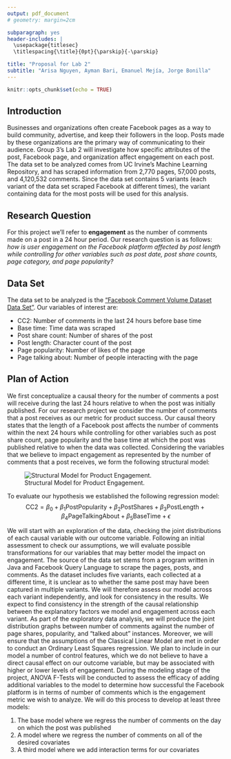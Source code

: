 ```yaml
---
output: pdf_document
# geometry: margin=2cm

subparagraph: yes
header-includes: |
  \usepackage{titlesec}
  \titlespacing{\title}{0pt}{\parskip}{-\parskip}

title: "Proposal for Lab 2"
subtitle: "Arisa Nguyen, Ayman Bari, Emanuel Mejía, Jorge Bonilla"
---
```


\vspace{-1cm}

```r
knitr::opts_chunk$set(echo = TRUE)
```

## Introduction

Businesses and organizations often create Facebook pages as a way to build community, advertise, and keep their followers in the loop. Posts made by these organizations are the primary way of communicating to their audience. Group 3’s Lab 2 will investigate how specific attributes of the post, Facebook page, and organization affect engagement on each post. The data set to be analyzed comes from UC Irvine’s Machine Learning Repository, and has scraped information from 2,770 pages, 57,000 posts, and 4,120,532 comments. Since the data set contains 5 variants (each variant of the data set scraped Facebook at different times), the variant containing data for the most posts will be used for this analysis. 

## Research Question

For this project we’ll refer to **engagement** as the number of comments made on a post in a 24 hour period. Our research question is as follows: _how is user engagement on the Facebook platform affected by post length while controlling for other variables such as post date, post share counts, page category, and page popularity?_

## Data Set
The data set to be analyzed is the [“Facebook Comment Volume Dataset Data Set”](https://archive.ics.uci.edu/ml/datasets/Facebook+Comment+Volume+Dataset#). Our variables of interest are:  

* CC2: Number of comments in the last 24 hours before base time 
* Base time: Time data was scraped 
* Post share count: Number of shares of the post 
* Post length: Character count of the post 
* Page popularity: Number of likes of the page 
* Page talking about: Number of people interacting with the page 

## Plan of Action

We first conceptualize a causal theory for the number of comments a post will receive during the last 24 hours relative to when the post was initially published. For our research project we consider the number of comments that a post receives as our metric for product success. Our causal theory states that the length of a Facebook post affects the number of comments within the next 24 hours while controlling for other variables such as post share count, page popularity and the base time at which the post was published relative to when the data was collected. Considering the variables that we believe to impact engagement as represented by the number of comments that a post receives, we form the following structural model:

![Structural Model for Product Engagement.](../diagrams/diagram_1.png)

To evaluate our hypothesis we established the following regression model:
$$
  \text{CC2} = \beta_0 + \beta_1 \text{PostPopularity} + \beta_2 \text{PostShares} + \beta_3 \text{PostLength} + \beta_4 \text{PageTalkingAbout} + \beta_5 \text{BaseTime} + \epsilon
$$ 

We will start with an exploration of the data, checking the joint distributions of each causal variable with our outcome variable. Following an initial assessment to check our assumptions, we will evaluate possible transformations for our variables that may better model the impact on engagement. The source of the data set stems from a program written in Java and Facebook Query Language to scrape the pages, posts, and comments\footnote{Singh, Kamaljot. “Comment Volume Prediction using Neural Networks and Decision Trees.” International Conference on Modelling and Simulation, 2015, https://ijssst.info/Vol-16/No-5/paper16.pdf}. As the dataset includes five variants, each collected at a different time, it is unclear as to whether the same post may have been captured in multiple variants. We will therefore assess our model across each variant independently, and look for consistency in the results. We expect to find consistency in the strength of the causal relationship between the explanatory factors we model and engagement across each variant. As part of the exploratory data analysis, we will produce the joint distribution graphs between number of comments against the number of page shares, popularity, and “talked about” instances. Moreover, we will ensure that the assumptions of the Classical Linear Model are met in order to conduct an Ordinary Least Squares regression. We plan to include in our model a number of control features, which we do not believe to have a direct causal effect on our outcome variable, but may be associated with higher or lower levels of engagement. During the modeling stage of the project, ANOVA F-Tests will be conducted to assess the efficacy of adding additional variables to the model to determine how successful the Facebook platform is in terms of number of comments which is the engagement metric we wish to analyze. We will do this process to develop at least three models:  

1. The base model where we regress the number of comments on the day on which the post was published 
2. A model where we regress the number of comments on all of the desired covariates 
3. A third model where we add interaction terms for our covariates 
